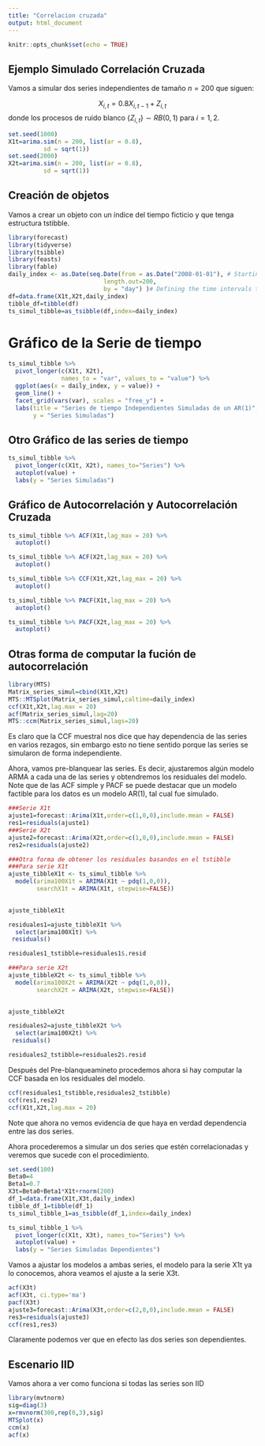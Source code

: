 ```yaml
---
title: "Correlacion cruzada"
output: html_document
---
```


```r
knitr::opts_chunk$set(echo = TRUE)
```

## Ejemplo Simulado Correlación Cruzada 

Vamos a simular dos series independientes de tamaño $n=200$ que siguen:

$$X_{i,t}=0.8X_{i,t-1}+Z_{i,t}$$
donde los procesos de ruido blanco $\{Z_{i,t}\}\sim RB(0,1)$ para $i=1,2$.
```r
set.seed(1000)
X1t=arima.sim(n = 200, list(ar = 0.8),
          sd = sqrt(1))
set.seed(2000)
X2t=arima.sim(n = 200, list(ar = 0.8),
          sd = sqrt(1))

```

## Creación de objetos

Vamos a crear un objeto con un índice del tiempo ficticio y que tenga estructura tstibble.

```r
library(forecast)
library(tidyverse)
library(tsibble)
library(feasts)
library(fable)
daily_index <- as.Date(seq.Date(from = as.Date("2008-01-01"), # Starting date
                           length.out=200,
                           by = "day") )# Defining the time intervals to =       as.Date("2012-12-16"), # Ending date
df=data.frame(X1t,X2t,daily_index)
tibble_df=tibble(df)
ts_simul_tibble=as_tsibble(df,index=daily_index)

```
# Gráfico de la Serie de tiempo
```r
ts_simul_tibble %>%
  pivot_longer(c(X1t, X2t),
               names_to = "var", values_to = "value") %>%
  ggplot(aes(x = daily_index, y = value)) +
  geom_line() +
  facet_grid(vars(var), scales = "free_y") +
  labs(title = "Series de tiempo Independientes Simuladas de un AR(1)",
       y = "Series Simuladas")
```
## Otro Gráfico de las series de tiempo
```r
ts_simul_tibble %>%
  pivot_longer(c(X1t, X2t), names_to="Series") %>%
  autoplot(value) +
  labs(y = "Series Simuladas")
```

## Gráfico de Autocorrelación y Autocorrelación Cruzada
```r
ts_simul_tibble %>% ACF(X1t,lag_max = 20) %>% 
  autoplot()

ts_simul_tibble %>% ACF(X2t,lag_max = 20) %>% 
  autoplot()

ts_simul_tibble %>% CCF(X1t,X2t,lag_max = 20) %>% 
  autoplot()

ts_simul_tibble %>% PACF(X1t,lag_max = 20) %>% 
  autoplot()

ts_simul_tibble %>% PACF(X2t,lag_max = 20) %>% 
  autoplot()
```

## Otras forma de computar la fución de autocorrelación

```r
library(MTS)
Matrix_series_simul=cbind(X1t,X2t)
MTS::MTSplot(Matrix_series_simul,caltime=daily_index)
ccf(X1t,X2t,lag.max = 20)
acf(Matrix_series_simul,lag=20)
MTS::ccm(Matrix_series_simul,lags=20)
```
Es claro que la CCF muestral nos dice que hay dependencia de las series en varios rezagos, sin embargo esto no tiene sentido porque las series se simularon de forma independiente.

Ahora, vamos pre-blanquear las series. Es decir, ajustaremos algún modelo ARMA a cada una de las series y obtendremos los residuales del modelo. Note que de las ACF simple y PACF se puede destacar que un modelo factible para los datos es un modelo AR(1), tal cual fue simulado.

```r
###Serie X1t
ajuste1=forecast::Arima(X1t,order=c(1,0,0),include.mean = FALSE)
res1=residuals(ajuste1)
###Serie X2t
ajuste2=forecast::Arima(X2t,order=c(1,0,0),include.mean = FALSE)
res2=residuals(ajuste2)

###Otra forma de obtener los residuales basandos en el tstibble
###Para serie X1t
ajuste_tibbleX1t <- ts_simul_tibble %>%
  model(arima100X1t = ARIMA(X1t ~ pdq(1,0,0)),
        searchX1t = ARIMA(X1t, stepwise=FALSE))
        

ajuste_tibbleX1t

residuales1=ajuste_tibbleX1t %>%
  select(arima100X1t) %>%
 residuals()

residuales1_tstibble=residuales1$.resid

###Para serie X2t
ajuste_tibbleX2t <- ts_simul_tibble %>%
  model(arima100X2t = ARIMA(X2t ~ pdq(1,0,0)),
        searchX2t = ARIMA(X2t, stepwise=FALSE))
        

ajuste_tibbleX2t

residuales2=ajuste_tibbleX2t %>%
  select(arima100X2t) %>%
 residuals()

residuales2_tstibble=residuales2$.resid
```

Después del Pre-blanqueamineto procedemos ahora si hay computar la CCF basada en los residuales del modelo.

```r
ccf(residuales1_tstibble,residuales2_tstibble)
ccf(res1,res2)
ccf(X1t,X2t,lag.max = 20)
```

Note que ahora no vemos evidencia de que haya en verdad dependencia entre las dos series.

Ahora procederemos a simular un dos series que estén correlacionadas y veremos que sucede con el procedimiento.

```r
set.seed(100)
Beta0=4
Beta1=0.7
X3t=Beta0+Beta1*X1t+rnorm(200)
df_1=data.frame(X1t,X3t,daily_index)
tibble_df_1=tibble(df_1)
ts_simul_tibble_1=as_tsibble(df_1,index=daily_index)

ts_simul_tibble_1 %>%
  pivot_longer(c(X1t, X3t), names_to="Series") %>%
  autoplot(value) +
  labs(y = "Series Simuladas Dependientes")
```
Vamos a ajustar los modelos a ambas series, el modelo para la serie X1t ya lo conocemos, ahora veamos el ajuste a la serie X3t.
```r
acf(X3t)
acf(X3t, ci.type='ma')
pacf(X3t)
ajuste3=forecast::Arima(X3t,order=c(2,0,0),include.mean = FALSE)
res3=residuals(ajuste3)
ccf(res1,res3)
```
Claramente podemos ver que en efecto las dos series son dependientes.


## Escenario IID
Vamos ahora a ver como funciona si todas las series son IID
```r
library(mvtnorm)
sig=diag(3)
x=rmvnorm(300,rep(0,3),sig)
MTSplot(x)
ccm(x)
acf(x)
```

